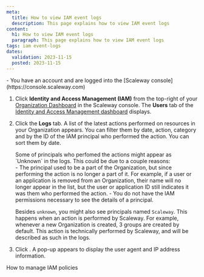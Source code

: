 ```yaml
---
meta:
  title: How to view IAM event logs
  description: This page explains how to view IAM event logs
content:
  h1: How to view IAM event logs
  paragraph: This page explains how to view IAM event logs
tags: iam event-logs
dates:
  validation: 2023-11-15
  posted: 2023-11-15
---
```


<Macro id="iam-requirements" />

<Message type="requirement">
- You have an account and are logged into the [Scaleway console](https://console.scaleway.com)
</Message>

1. Click **Identity and Access Management (IAM)** from the top-right of your [Organization Dashboard](https://console.scaleway.com/organization) in the Scaleway console. The **Users** tab of the [Identity and Access Management dashboard](https://console.scaleway.com/iam/users) displays.
    <Lightbox src="scaleway-iam-dashboard.webp" alt="" />
2. Click the **Logs** tab.
    A list of the latest actions performed on resources in your Organization appears. You can filter them by date, action, category and by the ID of the IAM principal who performed the action. You can sort them by date.

    <Message type="important">
    Some of principals who perfomed the actions might appear as `Unknown` in the logs. This could be due to a couple reasons: <br />
    - The principal used to be a part of the Organization, but since performing the action is no longer a part of it. For example, if a user or an application is removed from an Organization, their name will no longer appear in the list, but the user or application ID still indicates it was them who performed the action.
    - You do not have the IAM permissions necessary to see the details of a principal.
    <br />

    Besides `unknown`, you might also see principals named `Scaleway`. This happens when an action is performed by Scaleway. For example, whenever a new Organization is created, 3 groups are created by default. This action is technically performed by Scaleway, and will be described as such in the logs.
    </Message>
3. Click <Icon name="seeMore" />. A pop-up appears to display the user agent and IP address information.

<Navigation title="See Also">
  <PreviousButton to="/identity-and-access-management/iam/how-to/manage-policies/">How to manage IAM policies</PreviousButton>
</Navigation>
